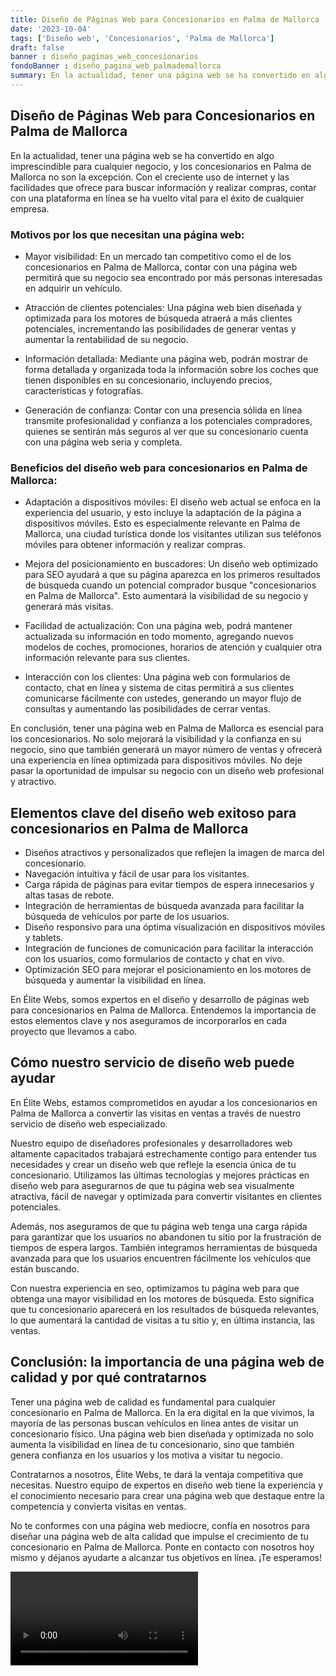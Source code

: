 ```yaml
---
title: Diseño de Páginas Web para Concesionarios en Palma de Mallorca
date: '2023-10-04'
tags: ['Diseño web', 'Concesionarios', 'Palma de Mallorca']
draft: false
banner : diseño_paginas_web_concesionarios
fondoBanner : diseño_pagina_web_palmademallorca
summary: En la actualidad, tener una página web se ha convertido en algo imprescindible para cualquier negocio, y los concesionarios en Palma de Mallorca no son la excepción. Con el creciente uso de internet y las facilidades que ofrece para buscar información y realizar compras, contar con una plataforma en línea se ha vuelto vital para el éxito de cualquier empresa.
---
```


## Diseño de Páginas Web para Concesionarios en Palma de Mallorca

En la actualidad, tener una página web se ha convertido en algo imprescindible para cualquier negocio, y los concesionarios en Palma de Mallorca no son la excepción. Con el creciente uso de internet y las facilidades que ofrece para buscar información y realizar compras, contar con una plataforma en línea se ha vuelto vital para el éxito de cualquier empresa.

### Motivos por los que necesitan una página web:

- Mayor visibilidad:  En un mercado tan competitivo como el de los concesionarios en Palma de Mallorca, contar con una página web permitirá que su negocio sea encontrado por más personas interesadas en adquirir un vehículo.

- Atracción de clientes potenciales: Una página web bien diseñada y optimizada para los motores de búsqueda atraerá a más clientes potenciales, incrementando las posibilidades de generar ventas y aumentar la rentabilidad de su negocio.

- Información detallada: Mediante una página web, podrán mostrar de forma detallada y organizada toda la información sobre los coches que tienen disponibles en su concesionario, incluyendo precios, características y fotografías.

- Generación de confianza: Contar con una presencia sólida en línea transmite profesionalidad y confianza a los potenciales compradores, quienes se sentirán más seguros al ver que su concesionario cuenta con una página web seria y completa.

### Beneficios del diseño web para concesionarios en Palma de Mallorca:

- Adaptación a dispositivos móviles: El diseño web actual se enfoca en la experiencia del usuario, y esto incluye la adaptación de la página a dispositivos móviles. Esto es especialmente relevante en Palma de Mallorca, una ciudad turística donde los visitantes utilizan sus teléfonos móviles para obtener información y realizar compras.

- Mejora del posicionamiento en buscadores: Un diseño web optimizado para SEO ayudará a que su página aparezca en los primeros resultados de búsqueda cuando un potencial comprador busque "concesionarios en Palma de Mallorca". Esto aumentará la visibilidad de su negocio y generará más visitas.

- Facilidad de actualización: Con una página web, podrá mantener actualizada su información en todo momento, agregando nuevos modelos de coches, promociones, horarios de atención y cualquier otra información relevante para sus clientes.

- Interacción con los clientes: Una página web con formularios de contacto, chat en línea y sistema de citas permitirá a sus clientes comunicarse fácilmente con ustedes, generando un mayor flujo de consultas y aumentando las posibilidades de cerrar ventas.

En conclusión, tener una página web en Palma de Mallorca es esencial para los concesionarios. No solo mejorará la visibilidad y la confianza en su negocio, sino que también generará un mayor número de ventas y ofrecerá una experiencia en línea optimizada para dispositivos móviles. No deje pasar la oportunidad de impulsar su negocio con un diseño web profesional y atractivo.

<GifSeo />

<Cta />

## Elementos clave del diseño web exitoso para concesionarios en Palma de Mallorca

- Diseños atractivos y personalizados que reflejen la imagen de marca del concesionario.
- Navegación intuitiva y fácil de usar para los visitantes.
- Carga rápida de páginas para evitar tiempos de espera innecesarios y altas tasas de rebote.
- Integración de herramientas de búsqueda avanzada para facilitar la búsqueda de vehículos por parte de los usuarios.
- Diseño responsivo para una óptima visualización en dispositivos móviles y tablets.
- Integración de funciones de comunicación para facilitar la interacción con los usuarios, como formularios de contacto y chat en vivo.
- Optimización SEO para mejorar el posicionamiento en los motores de búsqueda y aumentar la visibilidad en línea.

En Élite Webs, somos expertos en el diseño y desarrollo de páginas web para concesionarios en Palma de Mallorca. Entendemos la importancia de estos elementos clave y nos aseguramos de incorporarlos en cada proyecto que llevamos a cabo.

## Cómo nuestro servicio de diseño web puede ayudar

En Élite Webs, estamos comprometidos en ayudar a los concesionarios en Palma de Mallorca a convertir las visitas en ventas a través de nuestro servicio de diseño web especializado.

Nuestro equipo de diseñadores profesionales y desarrolladores web altamente capacitados trabajará estrechamente contigo para entender tus necesidades y crear un diseño web que refleje la esencia única de tu concesionario. Utilizamos las últimas tecnologías y mejores prácticas en diseño web para asegurarnos de que tu página web sea visualmente atractiva, fácil de navegar y optimizada para convertir visitantes en clientes potenciales.

Además, nos aseguramos de que tu página web tenga una carga rápida para garantizar que los usuarios no abandonen tu sitio por la frustración de tiempos de espera largos. También integramos herramientas de búsqueda avanzada para que los usuarios encuentren fácilmente los vehículos que están buscando.

Con nuestra experiencia en seo, optimizamos tu página web para que obtenga una mayor visibilidad en los motores de búsqueda. Esto significa que tu concesionario aparecerá en los resultados de búsqueda relevantes, lo que aumentará la cantidad de visitas a tu sitio y, en última instancia, las ventas.

## Conclusión: la importancia de una página web de calidad y por qué contratarnos

Tener una página web de calidad es fundamental para cualquier concesionario en Palma de Mallorca. En la era digital en la que vivimos, la mayoría de las personas buscan vehículos en línea antes de visitar un concesionario físico. Una página web bien diseñada y optimizada no solo aumenta la visibilidad en línea de tu concesionario, sino que también genera confianza en los usuarios y los motiva a visitar tu negocio.

Contratarnos a nosotros, Élite Webs, te dará la ventaja competitiva que necesitas. Nuestro equipo de expertos en diseño web tiene la experiencia y el conocimiento necesario para crear una página web que destaque entre la competencia y convierta visitas en ventas.

No te conformes con una página web mediocre, confía en nosotros para diseñar una página web de alta calidad que impulse el crecimiento de tu concesionario en Palma de Mallorca. Ponte en contacto con nosotros hoy mismo y déjanos ayudarte a alcanzar tus objetivos en línea. ¡Te esperamos!

<Video />

<CtaBot job='Concesionarios' city='Palma de Mallorca'/>

<Gmaps query='Palma de Mallorca+españa+maps' />